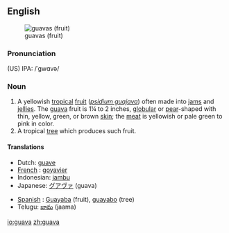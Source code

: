 {{wikipedia}}
==English==
[[Image:Psidium guajava fruit.jpg|thumb|guavas (fruit)]]
===Pronunciation===
(US) IPA: /ˈgwɑvə/

===Noun===
{{en-noun-reg}}
# A yellowish [[tropical]] [[fruit]] (''[[psidium guajava]]'') often made into [[jam]]s and [[jelly|jellies]]. The [[guava]] fruit is 1¼ to 2 inches, [[globular]] or [[pear]]-shaped with thin, yellow, green, or brown [[skin]]; the [[meat]] is yellowish or pale green to pink in color.
# A tropical [[tree]] which produces such fruit.

====Translations====
{{top}}
*Dutch: [[guave]]
*[[French]] : [[goyavier]]
*Indonesian: [[jambu]]
*Japanese: [[グアヴァ]] (guava)
{{mid}}
*[[Spanish]] : [[Guayaba]] (fruit),  [[guayabo]] (tree)
*Telugu: [[జామ]] (jaama)
{{bottom}}

[[io:guava]]
[[zh:guava]]